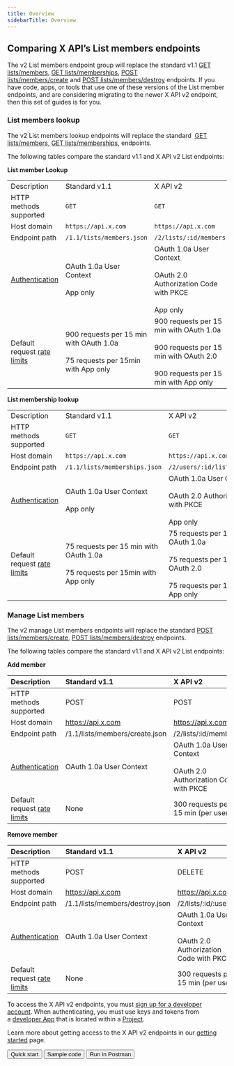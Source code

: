 ---
title: Overview
sidebarTitle: Overview
---


## Comparing X API’s List members endpoints


The v2 List members endpoint group will replace the standard v1.1 [GET lists/members](https://developer.twitter.com/en/docs/twitter-api/v1/accounts-and-users/create-manage-lists/api-reference/get-lists-members), [GET lists/memberships](https://developer.twitter.com/en/docs/twitter-api/v1/accounts-and-users/create-manage-lists/api-reference/get-lists-memberships), [POST lists/members/create](https://developer.twitter.com/en/docs/twitter-api/v1/accounts-and-users/create-manage-lists/api-reference/post-lists-members-create) and [POST lists/members/destroy](https://developer.twitter.com/en/docs/twitter-api/v1/accounts-and-users/create-manage-lists/api-reference/post-lists-members-destroy) endpoints. If you have code, apps, or tools that use one of these versions of the List member endpoints, and are considering migrating to the newer X API v2 endpoint, then this set of guides is for you. 

### List members lookup

The v2 List members lookup endpoints will replace the standard  [GET lists/members](https://developer.twitter.com/en/docs/twitter-api/v1/accounts-and-users/create-manage-lists/api-reference/get-lists-members), [GET lists/memberships](https://developer.twitter.com/en/docs/twitter-api/v1/accounts-and-users/create-manage-lists/api-reference/get-lists-memberships), endpoints.

The following tables compare the standard v1.1 and X API v2 List endpoints:

**List member Lookup**

|     |     |     |
| :--- | :--- | :--- |
| Description | Standard v1.1 | X API v2 |
| HTTP methods supported | `GET` | `GET` |
| Host domain | `https://api.x.com` | `https://api.x.com` |
| Endpoint path | `/1.1/lists/members.json` | `/2/lists/:id/members` |
| [Authentication](https://developer.twitter.com/content/developer-twitter/en/docs/authentication) | OAuth 1.0a User Context<br/><br/>App only | OAuth 1.0a User Context<br/><br/>OAuth 2.0 Authorization Code with PKCE<br/><br/>App only |
| Default request [rate limits](https://developer.twitter.com/content/developer-twitter/en/docs/rate-limits) | 900 requests per 15 min with OAuth 1.0a<br/><br/>75 requests per 15min with App only | 900 requests per 15 min with OAuth 1.0a<br/><br/>900 requests per 15 min with OAuth 2.0<br/><br/>900 requests per 15 min with App only |

**List membership lookup**

|     |     |     |
| :--- | :--- | :--- |
| Description | Standard v1.1 | X API v2 |
| HTTP methods supported | `GET` | `GET` |
| Host domain | `https://api.x.com` | `https://api.x.com` |
| Endpoint path | `/1.1/lists/memberships.json` | `/2/users/:id/list_memberships` |
| [Authentication](https://developer.twitter.com/content/developer-twitter/en/docs/authentication) | OAuth 1.0a User Context<br/><br/>App only | OAuth 1.0a User Context<br/><br/>OAuth 2.0 Authorization Code with PKCE<br/><br/>App only |
| Default request [rate limits](https://developer.twitter.com/content/developer-twitter/en/docs/rate-limits) | 75 requests per 15 min with OAuth 1.0a<br/><br/>75 requests per 15min with App only | 75 requests per 15 min with OAuth 1.0a<br/><br/>75 requests per 15 min with OAuth 2.0<br/><br/>75 requests per 15min with App only |

### Manage List members

The v2 manage List members endpoints will replace the standard [POST lists/members/create](https://developer.twitter.com/en/docs/twitter-api/v1/accounts-and-users/create-manage-lists/api-reference/post-lists-members-create), [POST lists/members/destroy](https://developer.twitter.com/en/docs/twitter-api/v1/accounts-and-users/create-manage-lists/api-reference/post-lists-members-destroy) endpoints.

The following tables compare the standard v1.1 and X API v2 List endpoints:

**Add member**

| Description | Standard v1.1 | X API v2 |
| :--- | :--- | :--- |
| HTTP methods supported | POST | POST |
| Host domain | https://api.x.com | https://api.x.com |
| Endpoint path | /1.1/lists/members/create.json | /2/lists/:id/members |
| [Authentication](/resources/fundamentals/authentication) | OAuth 1.0a User Context | OAuth 1.0a User Context<br/><br/>OAuth 2.0 Authorization Code with PKCE |
| Default request [rate limits](/resources/fundamentals/rate-limits) | None | 300 requests per 15 min (per user) |

**Remove member**

| Description | Standard v1.1 | X API v2 |
| :--- | :--- | :--- |
| HTTP methods supported | POST | DELETE |
| Host domain | https://api.x.com | https://api.x.com |
| Endpoint path | /1.1/lists/members/destroy.json | /2/lists/:id/:user_id |
| [Authentication](/resources/fundamentals/authentication) | OAuth 1.0a User Context | OAuth 1.0a User Context<br/><br/>OAuth 2.0 Authorization Code with PKCE |
| Default request [rate limits](/resources/fundamentals/rate-limits) | None | 300 requests per 15 min (per user) |

To access the X API v2 endpoints, you must [sign up for a developer account](https://developer.twitter.com/en/portal/petition/essential/basic-info). When authenticating, you must use keys and tokens from a [developer App](/resources/fundamentals/developer-apps) that is located within a [Project](/resources/fundamentals/projects). 

Learn more about getting access to the X API v2 endpoints in our [getting started](/x-api/getting-started/getting-access) page.
<div className="flex space-x-2">
<Button href="https://developer.x.com/en/docs/twitter-api/lists/list-members/quick-start.html">
  Quick start
</Button>
<Button href="https://github.com/xdevplatform/Twitter-API-v2-sample-code">
  Sample code
</Button>
<Button href="https://t.co/twitter-api-postman">
  Run in Postman
</Button>
</div>